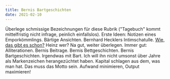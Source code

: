 ```yaml
---
title: Bernis Bartgeschichten
date: 2021-02-10
---
```

Überlege schmissige Bezeichnungen für diese Rubrik ("Tagebuch" kommt mittelfristig nicht infrage, peinlich einfallslos). Erste Ideen: Notizen eines Emporkömmlings. Bärtige Ansichten. Bernhard Hecklers Intimschatulle. [Wie, das gibt es schon?](https://www.rowohlt.de/buch/heinz-strunk-nach-notat-zu-bett-9783499001550) Heinz wer? Na gut, weiter überlegen. Immer gut: Alliterationen. Bernis Beitrage. Bernis Bettgeschichten. Bernis Bartgeschichten. Irgendwas mit Bart. Ich will ihn nicht umsonst über Jahre als Markenzeichen herangezüchtet haben. Kapital schlagen aus dem, was man hat. Das muss das Motto sein. Aufwand minimieren, Output maximieren!